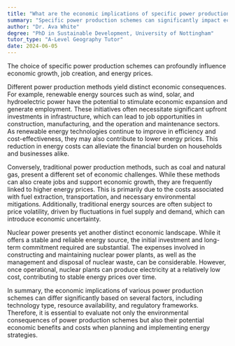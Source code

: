 ```yaml
---
title: "What are the economic implications of specific power production schemes?"
summary: "Specific power production schemes can significantly impact economic growth, job creation, and energy prices."
author: "Dr. Ava White"
degree: "PhD in Sustainable Development, University of Nottingham"
tutor_type: "A-Level Geography Tutor"
date: 2024-06-05
---
```


The choice of specific power production schemes can profoundly influence economic growth, job creation, and energy prices.

Different power production methods yield distinct economic consequences. For example, renewable energy sources such as wind, solar, and hydroelectric power have the potential to stimulate economic expansion and generate employment. These initiatives often necessitate significant upfront investments in infrastructure, which can lead to job opportunities in construction, manufacturing, and the operation and maintenance sectors. As renewable energy technologies continue to improve in efficiency and cost-effectiveness, they may also contribute to lower energy prices. This reduction in energy costs can alleviate the financial burden on households and businesses alike.

Conversely, traditional power production methods, such as coal and natural gas, present a different set of economic challenges. While these methods can also create jobs and support economic growth, they are frequently linked to higher energy prices. This is primarily due to the costs associated with fuel extraction, transportation, and necessary environmental mitigations. Additionally, traditional energy sources are often subject to price volatility, driven by fluctuations in fuel supply and demand, which can introduce economic uncertainty.

Nuclear power presents yet another distinct economic landscape. While it offers a stable and reliable energy source, the initial investment and long-term commitment required are substantial. The expenses involved in constructing and maintaining nuclear power plants, as well as the management and disposal of nuclear waste, can be considerable. However, once operational, nuclear plants can produce electricity at a relatively low cost, contributing to stable energy prices over time.

In summary, the economic implications of various power production schemes can differ significantly based on several factors, including technology type, resource availability, and regulatory frameworks. Therefore, it is essential to evaluate not only the environmental consequences of power production schemes but also their potential economic benefits and costs when planning and implementing energy strategies.
    